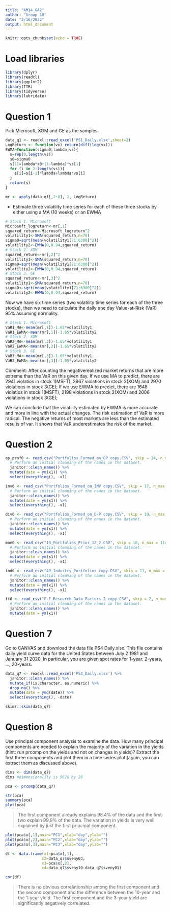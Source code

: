 ```yaml
---
title: "AM14_GA2"
author: "Group 10"
date: "2/16/2022"
output: html_document
---
```


```r
knitr::opts_chunk$set(echo = TRUE)
```

# Load libraries 

```r
library(dplyr)
library(readxl)
library(ggplot2)
library(TTR)
library(tidyverse)
library(lubridate)
```

# Question 1

Pick Microsoft, XOM and GE as the samples.

```r
data_q1 <- readxl::read_excel('PS1_Daily.xlsx',sheet=2)
LogReturn <- function(vx) return(diff(log(vx)))
EWMA=function(sigma0,lambda,vs){
  s=rep(0,length(vs))
  s0=sigma0
  s[1]=lambda*s0+(1-lambda)*vs[1]
  for (i in 2:length(vs)){
    s[i]=s[i-1]*lambda+lambda*vs[i]
  }
  return(s)
}

mr <- apply(data_q1[,2:8], 2, LogReturn)
```

- Estimate three volatility time series for each of these three stocks by either using a MA (10 weeks) or an EWMA

```r
# Stock 1. Microsoft
Microsoft_logreturn<-mr[,1]
squared_return<-Microsoft_logreturn^2
volatility1<-SMA(squared_return,n=70)
sigma0=sqrt(mean(volatility1[71:6300]^2))
volatility2<-EWMA(0,0.94,squared_return)
# Stock 2. XOM
squared_return<-mr[,2]^2
volatility1<-SMA(squared_return,n=70)
sigma0=sqrt(mean(volatility1[71:6300]^2))
volatility2<-EWMA(0,0.94,squared_return)
# Stock 3. GE
squared_return<-mr[,3]^2
volatility1<-SMA(squared_return,n=70)
sigma0<-sqrt(mean(volatility1[71:6300]^2))
volatility2<-EWMA(0,0.94,squared_return)
```

Now we have six time series (two volatility time series for each of the three stocks), then we need to calculate the daily one day Value-at-Risk (VaR) 95% assuming normality.

```r
# Stock 1. Microsoft
VaR1_MA<-mean(mr[,1])-1.65*volatility1
VaR1_EWMA<-mean(mr[,1])-1.65*volatility2
# Stock 2. XOM
VaR2_MA<-mean(mr[,2])-1.65*volatility1
VaR2_EWMA<-mean(mr[,2])-1.65*volatility2
# Stock 3. GE
VaR3_MA<-mean(mr[,3])-1.65*volatility1
VaR3_EWMA<-mean(mr[,3])-1.65*volatility2
```

Comment:
After counting the negativerealized market returns that are more extreme than the VaR on this given day. If we use MA to predict, there are 2941 violatios in stock 1(MSFT), 2967 violations in stock 2(XOM) and 2970 violations in stock 3(GE); If we use EWMA to predict, there are 1648 violatios in stock 1(MSFT), 2198 violations in stock 2(XOM) and 2006 violations in stock 3(GE);

We can conclude that the volatility estimated by EWMA is more accurate and more in line with the actual changes. The risk estimation of VaR is more radical. The negative returns of most markets are less than the estimated results of var. It shows that VaR underestimates the risk of the market.

# Question 2

```r
op_prof0 <- read_csv("Portfolios_Formed_on_OP copy.CSV", skip = 24, n_max = 702) %>%
  # Perform an initial cleaning of the names in the dataset.
  janitor::clean_names() %>%
  mutate(date = ym(x1)) %>%
  select(everything(), -x1)

inv0 <- read_csv("Portfolios_Formed_on_INV copy.CSV", skip = 17, n_max = 702) %>%
  # Perform an initial cleaning of the names in the dataset.
  janitor::clean_names() %>%
  mutate(date = ym(x1)) %>%
  select(everything(), -x1)

div0 <- read_csv("Portfolios_Formed_on_D-P copy.CSV", skip = 19, n_max = 1134) %>%
  # Perform an initial cleaning of the names in the dataset.
  janitor::clean_names() %>%
  mutate(date = ym(x1)) %>%
  select(everything(), -x1)

mom0 <- read_csv("10_Portfolios_Prior_12_2.CSV", skip = 10, n_max = 1140) %>%
  # Perform an initial cleaning of the names in the dataset.
  janitor::clean_names() %>%
  mutate(date = ym(x1)) %>%
  select(everything(), -x1)

ind0 <- read_csv("49_Industry_Portfolios copy.CSV", skip = 11, n_max = 1146) %>%
  # Perform an initial cleaning of the names in the dataset.
  janitor::clean_names() %>%
  mutate(date = ym(x1)) %>%
  select(everything(), -x1)

ff0 <- read_csv("F-F_Research_Data_Factors 2 copy.CSV", skip = 2, n_max = 1146) %>%
  # Perform an initial cleaning of the names in the dataset.
  janitor::clean_names() %>%
  mutate(date = ym(x1))
```

# Question 7

Go to CANVAS and download the data file PS4 Daily.xlsx. This file contains daily yield curve data
for the United States between July 2 1981 and January 31 2020. In particular, you are given spot rates
for 1-year, 2-years, ..., 20-years.

```r
data_q7 <- readxl::read_excel('PS4_Daily.xlsx') %>% 
  janitor::clean_names() %>%
  mutate_if(is.character, as.numeric) %>%
  drop_na() %>%
  mutate(date = ymd(date)) %>%
  select(everything(), -date)

skimr::skim(data_q7) 
```


# Question 8

Use principal component analysis to examine the data. How many principal components are needed to
explain the majority of the variation in the yields (hint: run prcomp on the yields and not on changes
in yields)? Extract the first three components and plot them in a time series plot (again, you can
extract them as discussed above).

```r
dims <- dim(data_q7)
dims #dimensionality is 9626 by 20

pca <- prcomp(data_q7) 

str(pca)
summary(pca) 
plot(pca)
```

> The first component already explains 98.4% of the data and the first two explain 99.9% of the data. The variation in yields is very well explained by just the first principal component.

```r
plot(pca$x[,1],main="PC1",xlab="day",ylab="")
plot(pca$x[,2],main="PC2",xlab="day",ylab="")
plot(pca$x[,3],main="PC3",xlab="day",ylab="")
```

```r
df <- data.frame(x1=pca$x[,1],
                x2=data_q7$sveny03,
                x3=pca$x[,2],
                x4=data_q7$sveny10-data_q7$sveny01)

cor(df)
```

> There is no obvious correlationship among the first component and the second component and the difference between the 10-year and the 1-year yield. The first component and the 3-year yield are significantly negatively correlated.